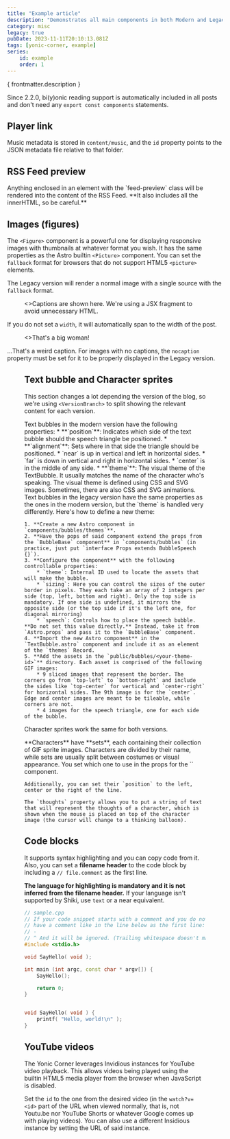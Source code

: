 ---
title: "Example article"
description: "Demonstrates all main components in both Modern and Legacy versions."
category: misc
legacy: true
pubDate: 2023-11-11T20:10:13.081Z
tags: [yonic-corner, example]
series:
    id: example
    order: 1
---



{ frontmatter.description }

Since 2.2.0, bi(y)onic reading support is automatically included in all posts and don't need any `export const components` statements.

## Player link

Music metadata is stored in `content/music`, and the `id` property points to the JSON metadata file relative to that folder.

<PlayerLink id="sample/music" />

## RSS Feed preview

<div class="feed-preview">
Anything enclosed in an element with the `feed-preview` class will be rendered into the content of the RSS Feed. **It also includes all the innerHTML, so be careful.**
</div>

## Images (figures)

The `<Figure>` component is a powerful one for displaying responsive images with thumbnails at whatever format you wish. It has the same properties as the Astro builtin `<Picture>` component. You can set the `fallback` format for browsers that do not support HTML5 `<picture>` elements.

The Legacy version will render a normal image with a single source with the `fallback` format.

<Figure src={Lena} alt="Standardized picture of a woman" width="300">
    <>Captions are shown here. We're using a JSX fragment to avoid unnecessary HTML.</>
</Figure>

If you do not set a `width`, it will automatically span to the width of the post.

<Figure src={Lena} alt="Standardized picture of a woman">
    <>That's a big woman!</>
</Figure>

...That's a weird caption. For images with no captions, the `nocaption` property must be set for it to be properly displayed in the Legacy version.

<Figure src={Lena} nocaption alt="Standardized picture of a woman" width="64" fallback="gif" />

## Text bubble and Character sprites

This section changes a lot depending the version of the blog, so we're using `<VersionBranch>` to split showing the relevant content for each version.

<VersionBranch>
<TextBubble position="bottom" alignment="far" theme="yonic" slot="modern">
    Text bubbles in the modern version have the following properties:
    * **`position`**: Indicates which side of the text bubble should the speech triangle be positioned.
    * **`alignment`**: Sets where in that side the triangle should be positioned.
        * `near` is up in vertical and left in horizontal sides.
        * `far` is down in vertical and right in horizontal sides.
        * `center` is in the middle of any side.
    * **`theme`**: The visual theme of the TextBubble. It usually matches the name of the character who's speaking. The visual theme is defined using CSS and SVG images. Sometimes, there are also CSS and SVG animations.
</TextBubble>
<TextBubble position="bottom" alignment="far" theme="yonic" slot="legacy">
    Text bubbles in the legacy version have the same properties as the ones in the modern version, but the `theme` is handled very differently. Here's how to define a new theme:

    1. **Create a new Astro component in `components/bubbles/themes`**. 
    2. **Have the pops of said component extend the props from the `BubbleBase` component** in `components/bubbles` (in practice, just put `interface Props extends BubbleSpeech {}`).
    3. **Configure the component** with the following controllable properties:
        * `theme`: Internal ID used to locate the assets that will make the bubble.
        * `sizing`: Here you can control the sizes of the outer border in pixels. They each take an array of 2 integers per side (top, left, bottom and right). Only the top side is mandatory. If one side is undefined, it mirrors the opposite side (or the top side if it's the left one, for diagonal mirroring)
        * `speech`: Controls how to place the speech bubble. **Do not set this value directly.** Instead, take it from `Astro.props` and pass it to the `BubbleBase` component.
    4. **Import the new Astro component** in the `TextBubble.astro` component and include it as an element of the `themes` Record.
    5. **Add the assets in the `public/bubbles/<your-theme-id>`** directory. Each asset is comprised of the following GIF images:
        * 9 sliced images that represent the border. The corners go from `top-left` to `bottom-right` and include the sides like `top-center` for vertical and `center-right` for horizontal sides. The 9th image is for the `center`. Edge and center images are meant to be tileable, while corners are not.
        * 4 images for the speech triangle, one for each side of the bubble.
</TextBubble>
</VersionBranch>
<Chara name="yonic" set="summer" sprite="thinking" thoughts="Will someone use this theme? Hard to say..." />

Character sprites work the same for both versions.

<TextBubble position="bottom" alignment="near" theme="yonic">
    **Characters** have **sets**, each containing their collection of GIF sprite images. Characters are divided by their name, while sets are usually split between costumes or visual appearance. You set which one to use in the props for the `<Chara>` component.

    Additionally, you can set their `position` to the left, center or the right of the line.

    The `thoughts` property allows you to put a string of text that will represent the thoughts of a character, which is shown when the mouse is placed on top of the character image (the cursor will change to a thinking balloon).
</TextBubble>
<Chara name="yonic" set="winter" position="left" sprite="normal" thoughts="Youuuu are readiiiing my miiiiind" />

## Code blocks

It supports syntax highlighting and you can copy code from it. Also, you can set a **filename header** to the code block by including a `// file.comment` as the first line.

**The language for highlighting is mandatory and it is not inferred from the filename header.** If your language isn't supported by Shiki, use `text` or a near equivalent.

```cpp
// sample.cpp
// If your code snippet starts with a comment and you do not wish for a title,
// have a comment like in the line below as the first line:
// -
// ^ And it will be ignored. (Trailing whitespace doesn't matter)
#include <stdio.h>

void SayHello( void );

int main (int argc, const char * argv[]) {
    SayHello();

    return 0;
}


void SayHello( void ) {
    printf( "Hello, world!\n" );
}
```

## YouTube videos

The Yonic Corner leverages Invidious instances for YouTube video playback. This allows videos being played using the builtin HTML5 media player from the browser when JavaScript is disabled.

Set the `id` to the one from the desired video (in the `watch?v=<id>` part of the URL when viewed normally, that is, not Youtu.be nor YouTube Shorts or whatever Google comes up with playing videos). You can also use a different Insidious instance by setting the URL of said instance.

<YouTube instance="https://invidious.asir.dev" id="YE7VzlLtp-4" title="Big Buck Bunny" description="The short everyone uses when demonstrating placing videos on the web."/>